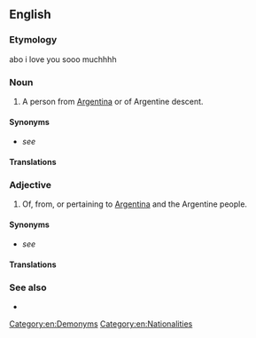 ==English==

===Etymology===
{{suffix|en|Argentina|alt1=Argentin(a)|ian}}

abo i love you sooo muchhhh

===Noun===
{{en-noun}}

# A person from [[Argentina]] or of Argentine descent.

====Synonyms====
* ''see'' {{l|en|Argentine}}

====Translations====
{{trans-see|Argentine}}

===Adjective===
{{en-adj|-}}

# Of, from, or pertaining to [[Argentina]] and the Argentine people.

====Synonyms====
* ''see'' {{l|en|Argentine}}

====Translations====
{{trans-see|Argentine}}

===See also===
* {{l|en|Appendix:Countries of the world}}

[[Category:en:Demonyms]]
[[Category:en:Nationalities]]